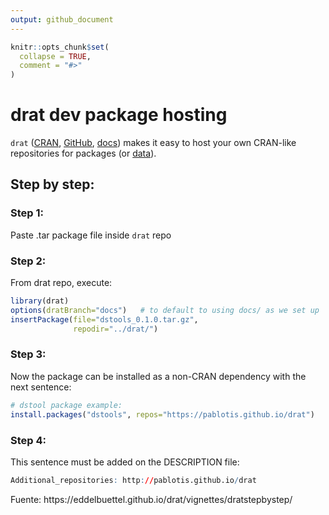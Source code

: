 ```yaml
---
output: github_document
---
```


<!-- README.md is generated from README.Rmd. Please edit that file -->

```r
knitr::opts_chunk$set(
  collapse = TRUE,
  comment = "#>"
)
```

# drat dev package hosting

<!-- badges: start -->
<!-- badges: end -->

`drat` ([CRAN](https://cran.r-project.org/package=drat), [GitHub](https://github.com/eddelbuettel/drat), [docs](https://eddelbuettel.github.io/drat)) makes it easy to host your own CRAN-like repositories for packages (or [data](https://journal.r-project.org/archive/2017/RJ-2017-026/index.html)).


## Step by step:

### Step 1:

Paste .tar package file inside `drat` repo

### Step 2:

From drat repo, execute:

```r
library(drat)
options(dratBranch="docs")   # to default to using docs/ as we set up
insertPackage(file="dstools_0.1.0.tar.gz", 
              repodir="../drat/")
```


### Step 3:

Now the package can be installed as a non-CRAN dependency with the next sentence:

```r
# dstool package example:
install.packages("dstools", repos="https://pablotis.github.io/drat")
```

### Step 4: 

This sentence must be added on the DESCRIPTION file:

``` r
Additional_repositories: http://pablotis.github.io/drat
```



Fuente: https://eddelbuettel.github.io/drat/vignettes/dratstepbystep/